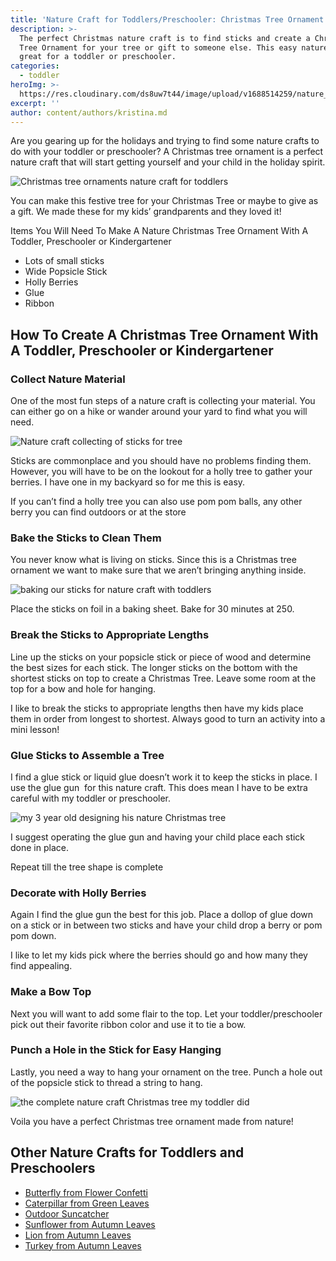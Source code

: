 ```yaml
---
title: 'Nature Craft for Toddlers/Preschooler: Christmas Tree Ornament'
description: >-
  The perfect Christmas nature craft is to find sticks and create a Christmas
  Tree Ornament for your tree or gift to someone else. This easy nature craft is
  great for a toddler or preschooler.
categories:
  - toddler
heroImg: >-
  https://res.cloudinary.com/ds8uw7t44/image/upload/v1688514259/nature_craft_for_toddlers_christmas_tree_ornaments_hg7vab.jpg
excerpt: ''
author: content/authors/kristina.md
---
```


Are you gearing up for the holidays and trying to find some nature crafts to do with your toddler or preschooler? A Christmas tree ornament is a perfect nature craft that will start getting yourself and your child in the holiday spirit.

![Christmas tree ornaments nature craft for toddlers](https://res.cloudinary.com/ds8uw7t44/image/upload/v1688514259/nature_craft_for_toddlers_christmas_tree_ornaments_hg7vab.jpg)

You can make this festive tree for your Christmas Tree or maybe to give as a gift. We made these for my kids’ grandparents and they loved it!

Items You Will Need To Make A Nature Christmas Tree Ornament With A Toddler, Preschooler or Kindergartener

* Lots of small sticks
* Wide Popsicle Stick
* Holly Berries
* Glue
* Ribbon

## How To Create A Christmas Tree Ornament With A Toddler, Preschooler or Kindergartener

### Collect Nature Material

One of the most fun steps of a nature craft is collecting your material. You can either go on a hike or wander around your yard to find what you will need.

![Nature craft collecting of sticks for tree](http://res.cloudinary.com/ds8uw7t44/image/upload/v1688514327/collecting_sticks_for_nature_craft_iewria.jpg "Finding all the sticks")

Sticks are commonplace and you should have no problems finding them. However, you will have to be on the lookout for a holly tree to gather your berries. I have one in my backyard so for me this is easy. 

If you can’t find a holly tree you can also use pom pom balls, any other berry you can find outdoors or at the store

### Bake the Sticks to Clean Them

You never know what is living on sticks. Since this is a Christmas tree ornament we want to make sure that we aren’t bringing anything inside. 

![baking our sticks for nature craft with toddlers](http://res.cloudinary.com/ds8uw7t44/image/upload/v1688514528/baking_sticks_r3keob.jpg "Sticks on our baking tray")

Place the sticks on foil in a baking sheet. Bake for 30 minutes at 250. 

### Break the Sticks to Appropriate Lengths 

Line up the sticks on your popsicle stick or piece of wood and determine the best sizes for each stick. The longer sticks on the bottom with the shortest sticks on top to create a Christmas Tree. Leave some room at the top for a bow and hole for hanging.

I like to break the sticks to appropriate lengths then have my kids place them in order from longest to shortest. Always good to turn an activity into a mini lesson!

### Glue Sticks to Assemble a Tree

I find a glue stick or liquid glue doesn’t work it to keep the sticks in place. I use the glue gun  for this nature craft. This does mean I have to be extra careful with my toddler or preschooler.

![my 3 year old designing his nature Christmas tree](http://res.cloudinary.com/ds8uw7t44/image/upload/v1688514383/configuring_christmas_tree_eglsnz.jpg "My toddler placing the sticks in size order to form tree")

I suggest operating the glue gun and having your child place each stick done in place. 

Repeat till the tree shape is complete

### Decorate with Holly Berries

Again I find the glue gun the best for this job. Place a dollop of glue down on a stick or in between two sticks and have your child drop a berry or pom pom down. 

I like to let my kids pick where the berries should go and how many they find appealing.

### Make a Bow Top

Next you will want to add some flair to the top. Let your toddler/preschooler pick out their favorite ribbon color and use it to tie a bow. 

### Punch a Hole in the Stick for Easy Hanging

Lastly, you need a way to hang your ornament on the tree. Punch a hole out of the popsicle stick to thread a string to hang. 

![the complete nature craft Christmas tree my toddler did](http://res.cloudinary.com/ds8uw7t44/image/upload/v1688514456/christmas_tree_ornament_craft_for_toddlers_oaoyrm.jpg "Complete Christmas Tree Ornament")

Voila you have a perfect Christmas tree ornament made from nature!

## Other Nature Crafts for Toddlers and Preschoolers

* [Butterfly from Flower Confetti](/nature-craft-for-toddlers-preschooler-butterfly)
* [Caterpillar from Green Leaves](/nature-arts-and-crafts-for-toddlers-preschooler-caterpillar)
* [Outdoor Suncatcher ](/nature-craft-for-toddlers-outdoor-suncatcher)
* [Sunflower from Autumn Leaves](/nature-craft-for-toddlers-preschooler-sunflower)
* [Lion from Autumn Leaves](/nature-craft-for-toddlers-preschooler-lion)
* [Turkey from Autumn Leaves](/nature-craft-for-toddlers-preschooler-turkeys)
